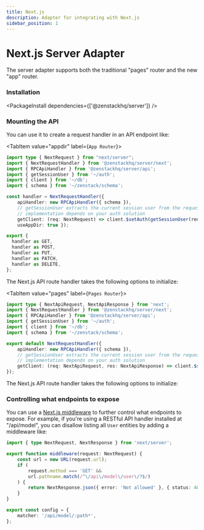 ```yaml
---
title: Next.js
description: Adapter for integrating with Next.js
sidebar_position: 1
---
```



# Next.js Server Adapter

<Intro module='@zenstackhq/server/next' framework='Next.js' url="https://nextjs.org/" />

The server adapter supports both the traditional "pages" router and the new "app" router.

### Installation

<PackageInstall dependencies={['@zenstackhq/server']} />

### Mounting the API

You can use it to create a request handler in an API endpoint like:

<Tabs>

<TabItem value="appdir" label={`App Router`}>

```ts title='/src/app/api/model/[...path]/route.ts'
import type { NextRequest } from "next/server";
import { NextRequestHandler } from '@zenstackhq/server/next';
import { RPCApiHandler } from '@zenstackhq/server/api';
import { getSessionUser } from '~/auth';
import { client } from '~/db';
import { schema } from '~/zenstack/schema';

const handler = NextRequestHandler({ 
    apiHandler: new RPCApiHandler({ schema }),
    // getSessionUser extracts the current session user from the request, its
    // implementation depends on your auth solution
    getClient: (req: NextRequest) => client.$setAuth(getSessionUser(req)),
    useAppDir: true });

export {
  handler as GET,
  handler as POST,
  handler as PUT,
  handler as PATCH,
  handler as DELETE,
};
```

The Next.js API route handler takes the following options to initialize:

<AdapterOptions getClient='(req: NextRequest) => ClientContract<Schema> | Promise<ClientContract<Schema>>' />

</TabItem>

<TabItem value="pages" label={`Pages Router`}>

```ts title='/src/pages/api/model/[...path].ts'
import type { NextApiRequest, NextApiResponse } from 'next';
import { NextRequestHandler } from '@zenstackhq/server/next';
import { RPCApiHandler } from '@zenstackhq/server/api';
import { getSessionUser } from '~/auth';
import { client } from '~/db';
import { schema } from '~/zenstack/schema';

export default NextRequestHandler({ 
    apiHandler: new RPCApiHandler({ schema }),
    // getSessionUser extracts the current session user from the request, its
    // implementation depends on your auth solution
    getClient: (req: NextApiRequest, res: NextApiResponse) => client.$setAuth(getSessionUser(req, res)),
});
```

The Next.js API route handler takes the following options to initialize:

<AdapterOptions getClient='(req: NextApiRequest, res: NextApiResponse) => ClientContract<Schema> | Promise<ClientContract<Schema>>' />

</TabItem>

</Tabs>

### Controlling what endpoints to expose

You can use a [Next.js middleware](https://nextjs.org/docs/pages/building-your-application/routing/middleware) to further control what endpoints to expose. For example, if you're using a RESTful API handler installed at "/api/model", you can disallow listing all `User` entities by adding a middleware like:

```ts title='/src/middleware.ts'
import { type NextRequest, NextResponse } from 'next/server';

export function middleware(request: NextRequest) {
    const url = new URL(request.url);
    if (
        request.method === 'GET' &&
        url.pathname.match(/^\/api\/model\/user\/?$/)
    ) {
        return NextResponse.json({ error: 'Not allowed' }, { status: 405 });
    }
}

export const config = {
    matcher: '/api/model/:path*',
};
```

<ErrorHandling />
